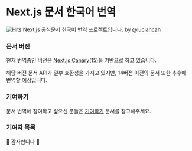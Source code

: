 # Next.js 문서 한국어 번역

[![Hits](https://hits.seeyoufarm.com/api/count/incr/badge.svg?url=https%3A%2F%2Fnextjs-ko.org&count_bg=%233D53C8&title_bg=%23555555&icon=&icon_color=%23E7E7E7&title=hits&edge_flat=false)](https://hits.seeyoufarm.com)
Next.js 공식문서 한국어 번역 프로젝트입니다. by [@luciancah](https://github.com/luciancah)

### 문서 버전

현재 번역중인 버전은 [Next.js Canary(15)](https://github.com/vercel/next.js/tree/canary/docs)을 기반으로 하고 있습니다.

해당 버전 문서 API가 일부 호환성을 가지고 있지만, 14버전 이전의 문서 또한 추후에 번역할 예정입니다.

### 기여하기

문서 번역에 참여하고 싶으신 분들은 [기여하기](/contribution) 문서를 참고해주세요.

### 기여자 목록

🥰 감사합니다 🥰
